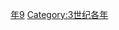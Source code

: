 {{Catnav|頁面分類|历史|歷史時代|年|3世纪各年}}

{{catmore}}
{{Commons category|299}}

[[Category:290年代|年9]]
[[Category:3世纪各年|Category:3世纪各年]]